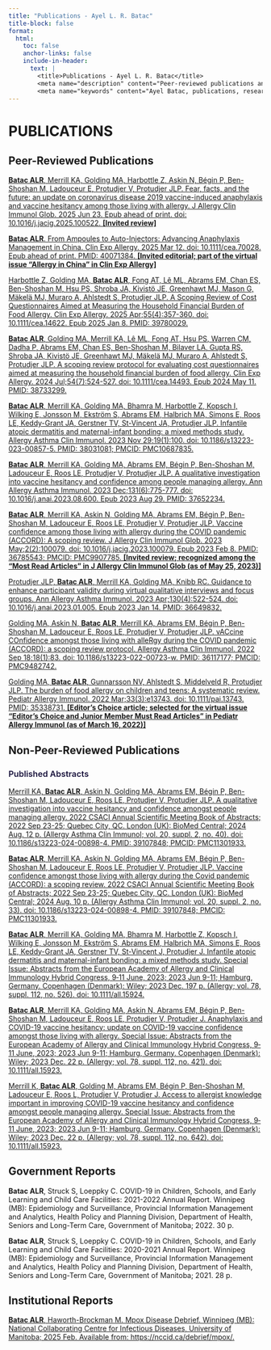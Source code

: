 ```yaml
---
title: "Publications - Ayel L. R. Batac"
title-block: false
format:
  html:
    toc: false
    anchor-links: false
    include-in-header: 
      text: |
        <title>Publications - Ayel L. R. Batac</title>
        <meta name="description" content="Peer-reviewed publications and scholarly work by Ayel L. R. Batac in allergy and infectious diseases." />
        <meta name="keywords" content="Ayel Batac, publications, research papers, peer-reviewed, global health, public health, allergy, food allergy, COVID-19, vaccine hesitancy, pediatrics, HIV, STBBIs, tuberculosis, mpox, anaphylaxis, knowledge translation, epidemiologist, data science" />
---
```


# PUBLICATIONS

## Peer-Reviewed Publications

[**Batac ALR**, Merrill KA, Golding MA, Harbottle Z, Askin N, Bégin P, Ben-Shoshan M, Ladouceur E, Protudjer V, Protudjer JLP. Fear, facts, and the future: an update on coronavirus disease 2019 vaccine-induced anaphylaxis and vaccine hesitancy among those living with allergy. J Allergy Clin Immunol Glob. 2025 Jun 23. Epub ahead of print. doi: 10.1016/j.jacig.2025.100522. **[Invited review]**](https://www.jaci-global.org/article/S2772-8293(25)00123-7/fulltext)

[**Batac ALR**. From Ampoules to Auto-Injectors: Advancing Anaphylaxis Management in China. Clin Exp Allergy. 2025 Mar 12. doi: 10.1111/cea.70028. Epub ahead of print. PMID: 40071384. **[Invited editorial; part of the virtual issue “Allergy in China” in Clin Exp Allergy]**](https://doi.org/10.1111/cea.70028)

[Harbottle Z, Golding MA, **Batac ALR**, Fong AT, Lê ML, Abrams EM, Chan ES, Ben-Shoshan M, Hsu PS, Shroba JA, Kivistö JE, Greenhawt MJ, Mason G, Mäkelä MJ, Muraro A, Ahlstedt S, Protudjer JLP. A Scoping Review of Cost Questionnaires Aimed at Measuring the Household Financial Burden of Food Allergy. Clin Exp Allergy. 2025 Apr;55(4):357-360. doi: 10.1111/cea.14622. Epub 2025 Jan 8. PMID: 39780029.](https://doi.org/10.1111/cea.14622)

[**Batac ALR**, Golding MA, Merrill KA, Lê ML, Fong AT, Hsu PS, Warren CM, Dadha P, Abrams EM, Chan ES, Ben-Shoshan M, Bilaver LA, Gupta RS, Shroba JA, Kivistö JE, Greenhawt MJ, Mäkelä MJ, Muraro A, Ahlstedt S, Protudjer JLP. A scoping review protocol for evaluating cost questionnaires aimed at measuring the household financial burden of food allergy. Clin Exp Allergy. 2024 Jul;54(7):524-527. doi: 10.1111/cea.14493. Epub 2024 May 11. PMID: 38733299.](https://doi.org/10.1111/cea.14493)

[**Batac ALR**, Merrill KA, Golding MA, Bhamra M, Harbottle Z, Kopsch I, Wilking E, Jonsson M, Ekström S, Abrams EM, Halbrich MA, Simons E, Roos LE, Keddy-Grant JA, Gerstner TV, St-Vincent JA, Protudjer JLP. Infantile atopic dermatitis and maternal-infant bonding: a mixed methods study. Allergy Asthma Clin Immunol. 2023 Nov 29;19(1):100. doi: 10.1186/s13223-023-00857-5. PMID: 38031081; PMCID: PMC10687835.](https://doi.org/10.1186/s13223-023-00857-5)

[**Batac ALR**, Merrill KA, Golding MA, Abrams EM, Bégin P, Ben-Shoshan M, Ladouceur E, Roos LE, Protudjer V, Protudjer JLP. A qualitative investigation into vaccine hesitancy and confidence among people managing allergy. Ann Allergy Asthma Immunol. 2023 Dec;131(6):775-777. doi: 10.1016/j.anai.2023.08.600. Epub 2023 Aug 29. PMID: 37652234.](https://doi.org/10.1016/j.anai.2023.08.600)

[**Batac ALR**, Merrill KA, Askin N, Golding MA, Abrams EM, Bégin P, Ben-Shoshan M, Ladouceur E, Roos LE, Protudjer V, Protudjer JLP. Vaccine confidence among those living with allergy during the COVID pandemic (ACCORD): A scoping review. J Allergy Clin Immunol Glob. 2023 May;2(2):100079. doi: 10.1016/j.jacig.2023.100079. Epub 2023 Feb 8. PMID: 36785543; PMCID: PMC9907785. **[Invited review; recognized among the “Most Read Articles” in J Allergy Clin Immunol Glob (as of May 25, 2023)]**](https://doi.org/10.1016/j.jacig.2023.100079)

[Protudjer JLP, **Batac ALR**, Merrill KA, Golding MA, Knibb RC. Guidance to enhance participant validity during virtual qualitative interviews and focus groups. Ann Allergy Asthma Immunol. 2023 Apr;130(4):522-524. doi: 10.1016/j.anai.2023.01.005. Epub 2023 Jan 14. PMID: 36649832.](https://doi.org/10.1016/j.anai.2023.01.005)

[Golding MA, Askin N, **Batac ALR**, Merrill KA, Abrams EM, Bégin P, Ben-Shoshan M, Ladouceur E, Roos LE, Protudjer V, Protudjer JLP. vACcine COnfidence amongst those living with alleRgy during the COVID pandemic (ACCORD): a scoping review protocol. Allergy Asthma Clin Immunol. 2022 Sep 18;18(1):83. doi: 10.1186/s13223-022-00723-w. PMID: 36117177; PMCID: PMC9482742.](https://doi.org/10.1186/s13223-022-00723-w)

[Golding MA, **Batac ALR**, Gunnarsson NV, Ahlstedt S, Middelveld R, Protudjer JLP. The burden of food allergy on children and teens: A systematic review. Pediatr Allergy Immunol. 2022 Mar;33(3):e13743. doi: 10.1111/pai.13743. PMID: 35338731. **[Editor’s Choice article; selected for the virtual issue “Editor’s Choice and Junior Member Must Read Articles” in Pediatr Allergy Immunol (as of March 16, 2022)]**](https://doi.org/10.1111/pai.13743)

## Non-Peer-Reviewed Publications

<h3 style="color: #1B153E; font-weight: 600; border-bottom: none; margin-bottom: 1rem; margin-top: 1.5rem;">Published Abstracts</h3>

[Merrill KA, **Batac ALR**, Askin N, Golding MA, Abrams EM, Bégin P, Ben-Shoshan M, Ladouceur E, Roos LE, Protudjer V, Protudjer JLP. A qualitative investigation into vaccine hesitancy and confidence amongst people managing allergy. 2022 CSACI Annual Scientific Meeting Book of Abstracts; 2022 Sep 23-25; Quebec City, QC. London (UK): BioMed Central; 2024 Aug. 12 p. (Allergy Asthma Clin Immunol; vol. 20, suppl. 2, no. 40). doi: 10.1186/s13223-024-00898-4. PMID: 39107848; PMCID: PMC11301933.](https://doi.org/10.1186/s13223-024-00898-4)

[**Batac ALR**, Merrill KA, Askin N, Golding MA, Abrams EM, Bégin P, Ben-Shoshan M, Ladouceur E, Roos LE, Protudjer V, Protudjer JLP. Vaccine confidence amongst those living with allergy during the Covid pandemic (ACCORD): a scoping review. 2022 CSACI Annual Scientific Meeting Book of Abstracts; 2022 Sep 23-25; Quebec City, QC. London (UK): BioMed Central; 2024 Aug. 10 p. (Allergy Asthma Clin Immunol; vol. 20, suppl. 2, no. 33). doi: 10.1186/s13223-024-00898-4. PMID: 39107848; PMCID: PMC11301933.](https://doi.org/10.1186/s13223-024-00898-4)

[**Batac ALR**, Merrill KA, Golding MA, Bhamra M, Harbottle Z, Kopsch I, Wilking E, Jonsson M, Ekström S, Abrams EM, Halbrich MA, Simons E, Roos LE, Keddy-Grant JA, Gerstner TV, St-Vincent J, Protudjer J. Infantile atopic dermatitis and maternal-infant bonding: a mixed methods study. Special Issue: Abstracts from the European Academy of Allergy and Clinical Immunology Hybrid Congress, 9‐11 June, 2023; 2023 Jun 9-11; Hamburg, Germany. Copenhagen (Denmark): Wiley; 2023 Dec. 197 p. (Allergy; vol. 78, suppl. 112, no. 526). doi: 10.1111/all.15924.](https://doi.org/10.1111/all.15924)

[**Batac ALR**, Merrill KA, Golding MA, Askin N, Abrams EM, Bégin P, Ben-Shoshan M, Ladouceur E, Roos LE, Protudjer V, Protudjer J. Anaphylaxis and COVID-19 vaccine hesitancy: update on COVID-19 vaccine confidence amongst those living with allergy. Special Issue: Abstracts from the European Academy of Allergy and Clinical Immunology Hybrid Congress, 9‐11 June, 2023; 2023 Jun 9-11; Hamburg, Germany. Copenhagen (Denmark): Wiley; 2023 Dec. 22 p. (Allergy; vol. 78, suppl. 112, no. 421). doi: 10.1111/all.15923.](https://doi.org/10.1111/all.15923)

[Merrill K, **Batac ALR**, Golding M, Abrams EM, Bégin P, Ben-Shoshan M, Ladouceur E, Roos L, Protudjer V, Protudjer J. Access to allergist knowledge important in improving COVID-19 vaccine hesitancy and confidence amongst people managing allergy. Special Issue: Abstracts from the European Academy of Allergy and Clinical Immunology Hybrid Congress, 9‐11 June, 2023; 2023 Jun 9-11; Hamburg, Germany. Copenhagen (Denmark): Wiley; 2023 Dec. 22 p. (Allergy; vol. 78, suppl. 112, no. 642). doi: 10.1111/all.15923.](https://doi.org/10.1111/all.15923)

## Government Reports

**Batac ALR**, Struck S, Loeppky C. COVID-19 in Children, Schools, and Early Learning and Child Care Facilities: 2021-2022 Annual Report. Winnipeg (MB): Epidemiology and Surveillance, Provincial Information Management and Analytics, Health Policy and Planning Division, Department of Health, Seniors and Long-Term Care, Government of Manitoba; 2022. 30 p.

**Batac ALR**, Struck S, Loeppky C. COVID-19 in Children, Schools, and Early Learning and Child Care Facilities: 2020-2021 Annual Report. Winnipeg (MB): Epidemiology and Surveillance, Provincial Information Management and Analytics, Health Policy and Planning Division, Department of Health, Seniors and Long-Term Care, Government of Manitoba; 2021. 28 p.

## Institutional Reports

[**Batac ALR**, Haworth-Brockman M. Mpox Disease Debrief. Winnipeg (MB): National Collaborating Centre for Infectious Diseases, University of Manitoba; 2025 Feb. Available from: https://nccid.ca/debrief/mpox/.](https://nccid.ca/debrief/mpox/)

